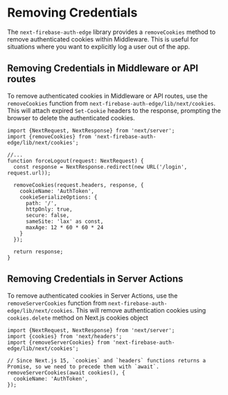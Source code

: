 # Removing Credentials

The `next-firebase-auth-edge` library provides a `removeCookies` method to remove authenticated cookies within Middleware. This is useful for situations where you want to explicitly log a user out of the app.

## Removing Credentials in Middleware or API routes

To remove authenticated cookies in Middleware or API routes, use the `removeCookies` function from `next-firebase-auth-edge/lib/next/cookies`. This will attach expired `Set-Cookie` headers to the response, prompting the browser to delete the authenticated cookies.

```tsx
import {NextRequest, NextResponse} from 'next/server';
import {removeCookies} from 'next-firebase-auth-edge/lib/next/cookies';

//...
function forceLogout(request: NextRequest) {
  const response = NextResponse.redirect(new URL('/login', request.url));

  removeCookies(request.headers, response, {
    cookieName: 'AuthToken',
    cookieSerializeOptions: {
      path: '/',
      httpOnly: true,
      secure: false,
      sameSite: 'lax' as const,
      maxAge: 12 * 60 * 60 * 24
    }
  });

  return response;
}
```

## Removing Credentials in Server Actions

To remove authenticated cookies in Server Actions, use the `removeServerCookies` function from `next-firebase-auth-edge/lib/next/cookies`. This will remove authentication cookies using `cookies.delete` method on Next.js cookies object

```tsx
import {NextRequest, NextResponse} from 'next/server';
import {cookies} from 'next/headers';
import {removeServerCookies} from 'next-firebase-auth-edge/lib/next/cookies';

// Since Next.js 15, `cookies` and `headers` functions returns a Promise, so we need to precede them with `await`.
removeServerCookies(await cookies(), {
  cookieName: 'AuthToken',
});
```
